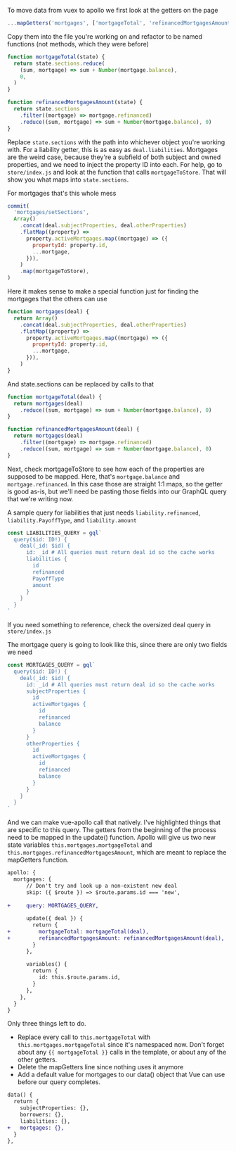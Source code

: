 To move data from vuex to apollo we first look at the getters on the page

```js
...mapGetters('mortgages', ['mortgageTotal', 'refinancedMortgagesAmount']),
```

Copy them into the file you're working on and refactor to be named functions (not methods, which they were before)
```js
function mortgageTotal(state) {
  return state.sections.reduce(
    (sum, mortgage) => sum + Number(mortgage.balance),
    0,
  )
}

function refinancedMortgagesAmount(state) {
  return state.sections
    .filter((mortgage) => mortgage.refinanced)
    .reduce((sum, mortgage) => sum + Number(mortgage.balance), 0)
}
```

Replace `state.sections` with the path into whichever object you're working with. For a liability getter, this is as easy as `deal.liabilities`. Mortgages are the weird case, because they're a subfield of both subject and owned properties, and we need to inject the property ID into each. For help, go to `store/index.js` and look at the function that calls `mortgageToStore`. That will show you what maps into `state.sections`.

For mortgages that's this whole mess
```js
commit(
  'mortgages/setSections',
  Array()
    .concat(deal.subjectProperties, deal.otherProperties)
    .flatMap((property) =>
      property.activeMortgages.map((mortgage) => ({
        propertyId: property.id,
        ...mortgage,
      })),
    )
    .map(mortgageToStore),
)
```

Here it makes sense to make a special function just for finding the mortgages that the others can use
```js
function mortgages(deal) {
  return Array()
    .concat(deal.subjectProperties, deal.otherProperties)
    .flatMap((property) =>
      property.activeMortgages.map((mortgage) => ({
        propertyId: property.id,
        ...mortgage,
      })),
    )
}
```

And state.sections can be replaced by calls to that
```js
function mortgageTotal(deal) {
  return mortgages(deal)
    .reduce((sum, mortgage) => sum + Number(mortgage.balance), 0)
}

function refinancedMortgagesAmount(deal) {
  return mortgages(deal)
    .filter((mortgage) => mortgage.refinanced)
    .reduce((sum, mortgage) => sum + Number(mortgage.balance), 0)
}
```

Next, check mortgageToStore to see how each of the properties are supposed to be mapped. Here, that's `mortgage.balance` and `mortgage.refinanced`. In this case those are straight 1:1 maps, so the getter is good as-is, but we'll need be pasting those fields into our GraphQL query that we're writing now.

A sample query for liabilities that just needs `liability.refinanced`, `liability.PayoffType`, and `liability.amount`
```js
const LIABILITIES_QUERY = gql`
  query($id: ID!) {
    deal(_id: $id) {
      id: _id # All queries must return deal id so the cache works
      liabilities {
        id
        refinanced
        PayoffType
        amount
      }
    }
  }
`
```

If you need something to reference, check the oversized deal query in `store/index.js`

The mortgage query is going to look like this, since there are only two fields we need

```js
const MORTGAGES_QUERY = gql`
  query($id: ID!) {
    deal(_id: $id) {
      id: _id # All queries must return deal id so the cache works
      subjectProperties {
        id
        activeMortgages {
          id
          refinanced
          balance
        }
      }
      otherProperties {
        id
        activeMortgages {
          id
          refinanced
          balance
        }
      }
    }
  }
`
```

And we can make vue-apollo call that natively. I've highlighted things that are specific to this query. The getters from the beginning of the process need to be mapped in the update() function. Apollo will give us two new state variables `this.mortgages.mortgageTotal` and `this.mortgages.refinancedMortgagesAmount`, which are meant to replace the mapGetters function.

```diff
apollo: {
  mortgages: {
      // Don't try and look up a non-existent new deal
      skip: ({ $route }) => $route.params.id === 'new',
      
+     query: MORTGAGES_QUERY,
      
      update({ deal }) {
        return {
+         mortgageTotal: mortgageTotal(deal),
+         refinancedMortgagesAmount: refinancedMortgagesAmount(deal),
        }
      },
      
      variables() {
        return {
          id: this.$route.params.id,
        }
      },
    },
  }
}
```

Only three things left to do. 
- Replace every call to `this.mortgageTotal` with `this.mortgages.mortgageTotal` since it's namespaced now. Don't forget about any `{{ mortgageTotal }}` calls in the template, or about any of the other getters.
- Delete the mapGetters line since nothing uses it anymore
- Add a default value for mortgages to our data() object that Vue can use before our query completes.
```diff
data() {
  return {
    subjectProperties: {},
    borrowers: {},
    liabilities: {},
+   mortgages: {},
  }
},
```
